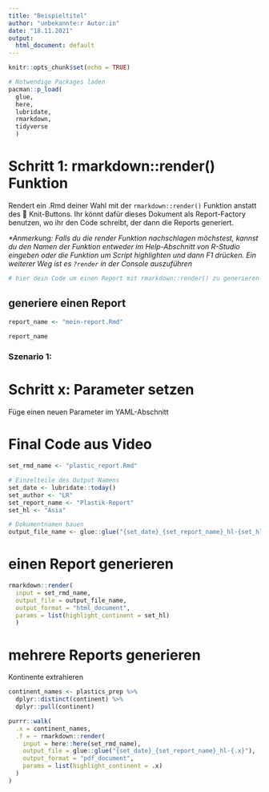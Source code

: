 ```yaml
---
title: "Beispieltitel"
author: "unbekannte:r Autor:in"
date: "18.11.2021"
output:
  html_document: default
---
```


```r
knitr::opts_chunk$set(echo = TRUE)

# Notwendige Packages laden
pacman::p_load(
  glue,
  here,
  lubridate,
  rmarkdown,
  tidyverse
  )
```

<!-- Anleitung einfügen -->

# Schritt 1: rmarkdown::render() Funktion

Rendert ein .Rmd deiner Wahl mit der `rmarkdown::render()` Funktion anstatt des 🧶 Knit-Buttons.
Ihr könnt dafür dieses Dokument als Report-Factory benutzen, wo ihr den Code schreibt, der dann die Reports generiert. 

*\*Anmerkung: Falls du die render Funktion nachschlagen möchstest, kannst du den Namen der Funktion entweder im Help-Abschnitt von R-Studio eingeben oder die Funktion um Script highlighten und dann F1 drücken. Ein weiterer Weg ist es `?render` in der Console auszuführen*

```r
# hier dein Code um einen Report mit rmarkdown::render() zu generieren
```





## generiere einen Report

```r
report_name <- "mein-report.Rmd"

report_name
```

### Szenario 1:

# Schritt x: Parameter setzen

<!-- Im Folgenden nutzen wir den bisher erstellten Report. In dieser Übung geht es darum, Parameter in diesem Report zu definieren und in den Report einzufügen. Damit erreichen wir, dass wir bestimmte Verhaltensweisen durch die Parameter automatisiert verändern können, ohne im Dokument selbst etwas ändern zu müssen. Denn dafür haben wir die Parameter als Platzhalter dienen. -->

Füge einen neuen Parameter im YAML-Abschnitt


# Final Code aus Video

```r
set_rmd_name <- "plastic_report.Rmd"

# Einzelteile des Output Namens
set_date <- lubridate::today()
set_author <- "LR"
set_report_name <- "Plastik-Report"
set_hl <- "Asia"

# Dokumentnamen bauen
output_file_name <- glue::glue("{set_date}_{set_report_name}_hl-{set_hl}")
```


# einen Report generieren
```r
rmarkdown::render(
  input = set_rmd_name,
  output_file = output_file_name,
  output_format = "html_document",
  params = list(highlight_continent = set_hl)
  )
```

# mehrere Reports generieren

Kontinente extrahieren
```r
continent_names <- plastics_prep %>% 
  dplyr::distinct(continent) %>% 
  dplyr::pull(continent)
```


```r
purrr::walk(
  .x = continent_names,
  .f = ~ rmarkdown::render(
    input = here::here(set_rmd_name),
    output_file = glue::glue("{set_date}_{set_report_name}_hl-{.x}"),
    output_format = "pdf_document",
    params = list(highlight_continent = .x)
  )
)
```